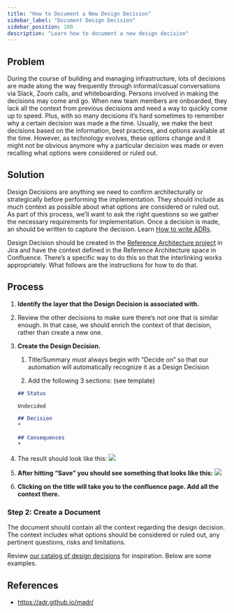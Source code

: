 ```yaml
---
title: "How to Document a New Design Decision"
sidebar_label: "Document Design Decision"
sidebar_position: 100
description: "Learn how to document a new design decision"
---
```


## Problem

During the course of building and managing infrastructure, lots of decisions are made along the way frequently through informal/casual conversations via Slack, Zoom calls, and whiteboarding. Persons involved in making the decisions may come and go. When new team members are onboarded, they lack all the context from previous decisions and need a way to quickly come up to speed. Plus, with so many decisions it’s hard sometimes to remember why a certain decision was made a the time. Usually, we make the best decisions based on the information, best practices, and options available at the time. However, as technology evolves, these options change and it might not be obvious anymore why a particular decision was made or even recalling what options were considered or ruled out.

## Solution

Design Decisions are anything we need to confirm architecturally or strategically before performing the implementation. They should include as much context as possible about what options are considered or ruled out. As part of this process, we’ll want to ask the right questions so we gather the necessary requirements for implementation. Once a decision is made, an should be written to capture the decision. Learn [How to write ADRs](/learn/maintenance/tutorials/how-to-write-adrs).

Design Decision should be created in the [Reference Architecture project](https://cloudposse.atlassian.net/jira/software/c/projects/REFARCH/boards/24/roadmap) in Jira and have the context defined in the Reference Architecture space in Confluence. There’s a specific way to do this so that the interlinking works appropriately. What follows are the instructions for how to do that.

## Process

1. **Identify the layer that the Design Decision is associated with.**

1. Review the other decisions to make sure there’s not one that is similar enough. In that case, we should enrich the context of that decision, rather than create a new one.

1. **Create the Design Decision.**

    1. Title/Summary _must_ always begin with “Decide on” so that our automation will automatically recognize it as a Design Decision

    2. Add the following 3 sections: (see template)

      ```markdown
      ## Status

      Undecided

      ## Decision
      *

      ## Consequences
      *

      ```

3. The result should look like this:
    <img src="/assets/refarch/cleanshot-2021-10-13-at-11.55.47@2x-20211013-165605.png" /><br/>

3. **After hitting “Save” you should see something that looks like this:**
   <img src="/assets/refarch/cleanshot-2021-10-13-at-12.00.51@2x-20211013-170108.png" /><br/>

4. **Clicking on the title will take you to the confluence page. Add all the context there.**

### Step 2: Create a Document

The document should contain all the context regarding the design decision. The context includes what options should be considered or ruled out, any pertinent questions, risks and limitations.

Review [our catalog of design decisions](/tags/design-decision) for inspiration. Below are some examples.

## References

- https://adr.github.io/madr/



